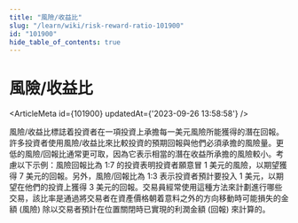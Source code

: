 ```yaml
---
title: "風險/收益比"
slug: "/learn/wiki/risk-reward-ratio-101900"
id: "101900"
hide_table_of_contents: true
---
```



# 風險/收益比

<ArticleMeta id={101900} updatedAt={'2023-09-26 13:58:58'} />
<div className='border-solid border-b border-t-0 my-4 border-[var(--ifm-color-gray-300)]' />

風險/收益比標誌着投資者在一項投資上承擔每一美元風險所能獲得的潛在回報。許多投資者使用風險/收益比來比較投資的預期回報與他們必須承擔的風險量。更低的風險/回報比通常更可取，因為它表示相當的潛在收益所承擔的風險較小。考慮以下示例：風險回報比為 1:7 的投資表明投資者願意冒 1 美元的風險，以期望獲得 7 美元的回報。另外，風險/回報比為 1:3 表示投資者預計要投入 1 美元，以期望在他們的投資上獲得 3 美元的回報。交易員經常使用這種方法來計劃進行哪些交易，該比率是通過將交易者在資產價格朝着意料之外的方向移動時可能損失的金額 (風險) 除以交易者預計在位置關閉時已實現的利潤金額 (回報) 來計算的。
